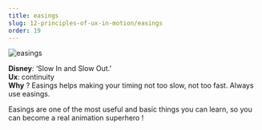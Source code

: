 ```yaml
---
title: easings
slug: 12-principles-of-ux-in-motion/easings
order: 19
---
```


<SlideTemplate title="Principle 1: Easing">

![easings](/gif/ux_easing.gif)

**Disney**: ‘Slow In and Slow Out.’  
**Ux**: continuity  
**Why** ? Easings helps making your timing not too slow, not too fast. Always use easings.

</SlideTemplate>

<Hint>
  Easings are one of the most useful and basic things you can learn, so you can
  become a real animation superhero !
</Hint>
